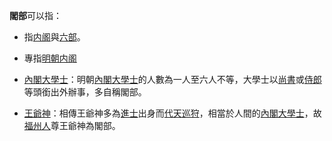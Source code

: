 '''閣部'''可以指：

*指[[内阁|内阁]]與[[六部|六部]]。

*專指[[明朝内阁|明朝内阁]]

*[[內閣大學士|內閣大學士]]：明朝[[內閣|內閣]][[大學士|大學士]]的人數為一人至六人不等，大學士以[[尚書|尚書]]或[[侍郎|侍郎]]等頭銜出外辦事，多自稱閣部。

*[[王爺神|王爺神]]：相傳王爺神多為[[進士|進士]]出身而[[代天巡狩|代天巡狩]]，相當於人間的[[內閣大學士|內閣大學士]]，故[[福州人|福州人]]尊王爺神為閣部。


{{disambig|Cat=二字中國相關消歧義}}